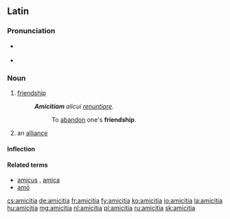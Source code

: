 ==Latin==

===Pronunciation===
* {{a|Classical}} {{IPA|/a.miːˈki.ti.a/|lang=la}}
* {{audio|la-cls-amicitia.ogg|Audio (Classical)}}

===Noun===
{{la-noun|amīcitia|amicitiae|amīcitiae|f|first}}

# [[friendship]]
#: '''''Amicitiam''' alicui [[renuntio|renuntiare]].''
#:: To [[abandon]] one's '''friendship'''.
# an [[alliance]]

====Inflection====
{{la-decl-1st|amiciti|amīciti}}

====Related terms====
* [[amicus]] {{m}}, [[amica]] {{f}}
* [[amo#Latin|amō]]

[[cs:amicitia]]
[[de:amicitia]]
[[fr:amicitia]]
[[fy:amicitia]]
[[ko:amicitia]]
[[io:amicitia]]
[[la:amicitia]]
[[hu:amicitia]]
[[mg:amicitia]]
[[nl:amicitia]]
[[pl:amicitia]]
[[ru:amicitia]]
[[sk:amicitia]]